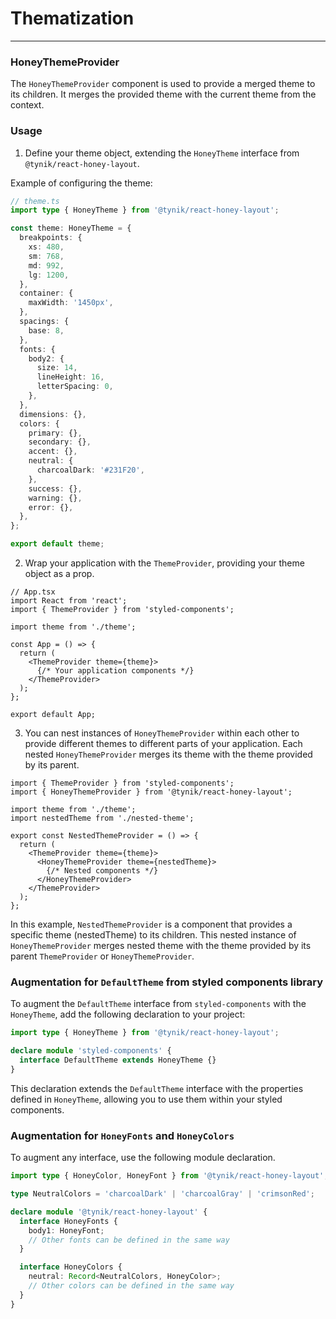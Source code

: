 # Thematization

---

### HoneyThemeProvider

The `HoneyThemeProvider` component is used to provide a merged theme to its children.
It merges the provided theme with the current theme from the context.

### Usage

1. Define your theme object, extending the `HoneyTheme` interface from `@tynik/react-honey-layout`.

Example of configuring the theme:

~~~ts
// theme.ts
import type { HoneyTheme } from '@tynik/react-honey-layout';

const theme: HoneyTheme = {
  breakpoints: {
    xs: 480,
    sm: 768,
    md: 992,
    lg: 1200,
  },
  container: {
    maxWidth: '1450px',
  },
  spacings: {
    base: 8,
  },
  fonts: {
    body2: {
      size: 14,
      lineHeight: 16,
      letterSpacing: 0,
    },
  },
  dimensions: {},
  colors: {
    primary: {},
    secondary: {},
    accent: {},
    neutral: {
      charcoalDark: '#231F20',
    },
    success: {},
    warning: {},
    error: {},
  },
};

export default theme;
~~~

2. Wrap your application with the `ThemeProvider`, providing your theme object as a prop.

~~~tsx
// App.tsx
import React from 'react';
import { ThemeProvider } from 'styled-components';

import theme from './theme';

const App = () => {
  return (
    <ThemeProvider theme={theme}>
      {/* Your application components */}
    </ThemeProvider>
  );
};

export default App;
~~~

3. You can nest instances of `HoneyThemeProvider` within each other to provide different themes to different parts of your application.
Each nested `HoneyThemeProvider` merges its theme with the theme provided by its parent.

~~~tsx
import { ThemeProvider } from 'styled-components';
import { HoneyThemeProvider } from '@tynik/react-honey-layout';

import theme from './theme';
import nestedTheme from './nested-theme';

export const NestedThemeProvider = () => {
  return (
    <ThemeProvider theme={theme}>
      <HoneyThemeProvider theme={nestedTheme}>
        {/* Nested components */}
      </HoneyThemeProvider>
    </ThemeProvider>
  );
};
~~~

In this example, `NestedThemeProvider` is a component that provides a specific theme (nestedTheme) to its children.
This nested instance of `HoneyThemeProvider` merges nested theme with the theme provided by its parent `ThemeProvider` or `HoneyThemeProvider`.

### Augmentation for `DefaultTheme` from styled components library

To augment the `DefaultTheme` interface from `styled-components` with the `HoneyTheme`, add the following declaration to your project:

~~~ts
import type { HoneyTheme } from '@tynik/react-honey-layout';

declare module 'styled-components' {
  interface DefaultTheme extends HoneyTheme {}
}
~~~

This declaration extends the `DefaultTheme` interface with the properties defined in `HoneyTheme`, allowing you to use them within your styled components.

### Augmentation for `HoneyFonts` and `HoneyColors`

To augment any interface, use the following module declaration.

~~~ts
import type { HoneyColor, HoneyFont } from '@tynik/react-honey-layout';

type NeutralColors = 'charcoalDark' | 'charcoalGray' | 'crimsonRed';

declare module '@tynik/react-honey-layout' {
  interface HoneyFonts {
    body1: HoneyFont;
    // Other fonts can be defined in the same way
  }

  interface HoneyColors {
    neutral: Record<NeutralColors, HoneyColor>;
    // Other colors can be defined in the same way
  }
}
~~~
